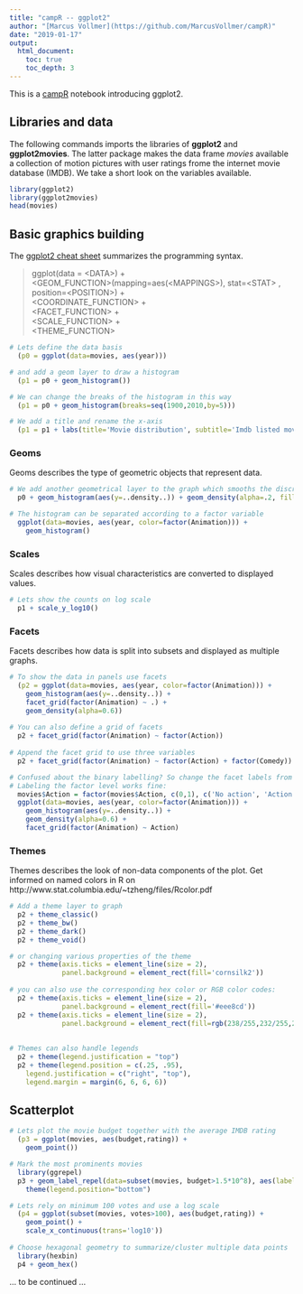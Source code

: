 ```yaml
---
title: "campR -- ggplot2"
author: "[Marcus Vollmer](https://github.com/MarcusVollmer/campR)"
date: "2019-01-17"
output:
  html_document:
    toc: true
    toc_depth: 3
---
```


This is a [campR](https://github.com/MarcusVollmer/campR) notebook introducing ggplot2.

## Libraries and data

The following commands imports the libraries of **ggplot2** and **ggplot2movies**.
The latter package makes the data frame *movies* available a collection of motion pictures with user ratings frome the internet movie database (IMDB). We take a short look on the variables available.
```r
library(ggplot2)
library(ggplot2movies)
head(movies)

```

## Basic graphics building
The [ggplot2 cheat sheet](https://github.com/rstudio/cheatsheets/blob/master/data-visualization-2.1.pdf) summarizes the programming syntax.

> ggplot(data = \<DATA\>) +  
> \<GEOM_FUNCTION\>(mapping=aes(\<MAPPINGS\>), stat=\<STAT\> , position=\<POSITION\>) +  
> \<COORDINATE_FUNCTION\> +  
> \<FACET_FUNCTION\> +  
> \<SCALE_FUNCTION\> +  
> \<THEME_FUNCTION\>


```r
# Lets define the data basis
  (p0 = ggplot(data=movies, aes(year)))

# and add a geom layer to draw a histogram
  (p1 = p0 + geom_histogram())

# We can change the breaks of the histogram in this way
  (p1 = p0 + geom_histogram(breaks=seq(1900,2010,by=5)))

# We add a title and rename the x-axis
  (p1 = p1 + labs(title='Movie distribution', subtitle='Imdb listed movies', x='Release date'))
```


### Geoms
Geoms describes the type of geometric objects that represent data.
```r
# We add another geometrical layer to the graph which smooths the discrete density
  p0 + geom_histogram(aes(y=..density..)) + geom_density(alpha=.2, fill="#FF6666")

# The histogram can be separated according to a factor variable
  ggplot(data=movies, aes(year, color=factor(Animation))) +
    geom_histogram()
``` 


### Scales
Scales describes how visual characteristics are converted to displayed values.
```r
# Lets show the counts on log scale
  p1 + scale_y_log10()
```
  
### Facets
Facets describes how data is split into subsets and displayed as multiple graphs.
```r
# To show the data in panels use facets
  (p2 = ggplot(data=movies, aes(year, color=factor(Animation))) +
    geom_histogram(aes(y=..density..)) + 
    facet_grid(factor(Animation) ~ .) + 
    geom_density(alpha=0.6))
  
# You can also define a grid of facets
  p2 + facet_grid(factor(Animation) ~ factor(Action))
  
# Append the facet grid to use three variables
  p2 + facet_grid(factor(Animation) ~ factor(Action) + factor(Comedy))

# Confused about the binary labelling? So change the facet labels from {0,1} to self-descriptive labels.
# Labeling the factor level works fine:
  movies$Action = factor(movies$Action, c(0,1), c('No action', 'Action'))
  ggplot(data=movies, aes(year, color=factor(Animation))) +
    geom_histogram(aes(y=..density..)) +
    geom_density(alpha=0.6) +
    facet_grid(factor(Animation) ~ Action) 
```

### Themes
Themes describes the look of non-data components of the plot.
Get informed on named colors in R on http://www.stat.columbia.edu/~tzheng/files/Rcolor.pdf
```r
# Add a theme layer to graph
  p2 + theme_classic()
  p2 + theme_bw()
  p2 + theme_dark()
  p2 + theme_void()

# or changing various properties of the theme
  p2 + theme(axis.ticks = element_line(size = 2),
             panel.background = element_rect(fill='cornsilk2'))
  
# you can also use the corresponding hex color or RGB color codes:
  p2 + theme(axis.ticks = element_line(size = 2),
             panel.background = element_rect(fill='#eee8cd')) 
  p2 + theme(axis.ticks = element_line(size = 2),
             panel.background = element_rect(fill=rgb(238/255,232/255,205/255))) 
  
  
# Themes can also handle legends
  p2 + theme(legend.justification = "top")
  p2 + theme(legend.position = c(.25, .95),
    legend.justification = c("right", "top"),
    legend.margin = margin(6, 6, 6, 6))
```


## Scatterplot
```r
# Lets plot the movie budget together with the average IMDB rating
  (p3 = ggplot(movies, aes(budget,rating)) +
    geom_point())

# Mark the most prominents movies
  library(ggrepel)
  p3 + geom_label_repel(data=subset(movies, budget>1.5*10^8), aes(label=title, fill=factor(length<120)), size=3.5, box.padding=unit(0.35, "lines"), point.padding=unit(0.3, "lines")) +
    theme(legend.position="bottom")

# Lets rely on minimum 100 votes and use a log scale
  (p4 = ggplot(subset(movies, votes>100), aes(budget,rating)) +
    geom_point() +
    scale_x_continuous(trans='log10'))
  
# Choose hexagonal geometry to summarize/cluster multiple data points
  library(hexbin)
  p4 + geom_hex()
```

... to be continued ...